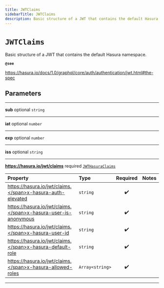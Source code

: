 ```yaml
---
title: JWTClaims
sidebarTitle: JWTClaims
description: Basic structure of a JWT that contains the default Hasura namespace.
---
```


# `JWTClaims`

Basic structure of a JWT that contains the default Hasura namespace.

**`@see`**

https://hasura.io/docs/1.0/graphql/core/auth/authentication/jwt.html#the-spec

## Parameters

---

**<span className="parameter-name">sub</span>** <span className="optional-status">optional</span> <code>string</code>

---

**<span className="parameter-name">iat</span>** <span className="optional-status">optional</span> <code>number</code>

---

**<span className="parameter-name">exp</span>** <span className="optional-status">optional</span> <code>number</code>

---

**<span className="parameter-name">iss</span>** <span className="optional-status">optional</span> <code>string</code>

---

**<span className="parameter-name">https://hasura.io/jwt/claims</span>** <span className="optional-status">required</span> [`JWTHasuraClaims`](/reference/javascript/auth/types/jwt-hasura-claims)

| Property                                                                                                                            | Type                             | Required | Notes |
| :---------------------------------------------------------------------------------------------------------------------------------- | :------------------------------- | :------: | :---- |
| <span className="parameter-name"><span className="light-grey">https://hasura.io/jwt/claims.</span>x-hasura-auth-elevated</span>     | <code>string</code>              |    ✔️    |       |
| <span className="parameter-name"><span className="light-grey">https://hasura.io/jwt/claims.</span>x-hasura-user-is-anonymous</span> | <code>string</code>              |    ✔️    |       |
| <span className="parameter-name"><span className="light-grey">https://hasura.io/jwt/claims.</span>x-hasura-user-id</span>           | <code>string</code>              |    ✔️    |       |
| <span className="parameter-name"><span className="light-grey">https://hasura.io/jwt/claims.</span>x-hasura-default-role</span>      | <code>string</code>              |    ✔️    |       |
| <span className="parameter-name"><span className="light-grey">https://hasura.io/jwt/claims.</span>x-hasura-allowed-roles</span>     | <code>Array&lt;string&gt;</code> |    ✔️    |       |

---
